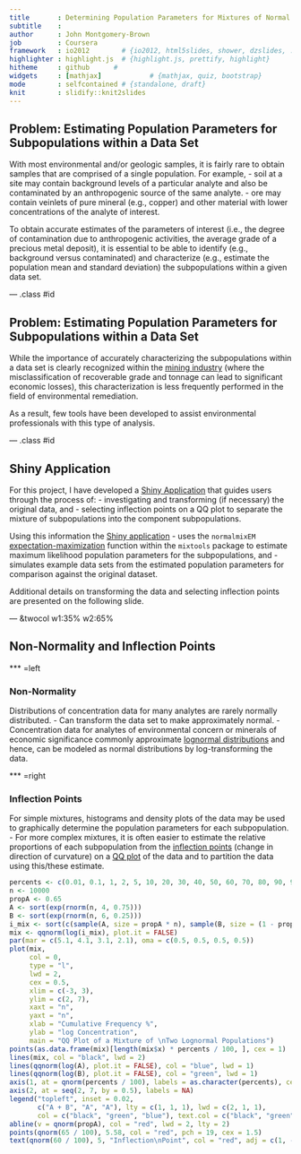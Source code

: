 ```yaml
---
title       : Determining Population Parameters for Mixtures of Normal Distributions
subtitle    : 
author      : John Montgomery-Brown
job         : Coursera
framework   : io2012        # {io2012, html5slides, shower, dzslides, ...}
highlighter : highlight.js  # {highlight.js, prettify, highlight}
hitheme     : github      # 
widgets     : [mathjax]            # {mathjax, quiz, bootstrap}
mode        : selfcontained # {standalone, draft}
knit        : slidify::knit2slides
---
```


## Problem: Estimating Population Parameters for Subpopulations within a Data Set

With most environmental and/or geologic samples, it is fairly rare to obtain samples that are comprised of a single population. For example, 
- soil at a site may contain background levels of a particular analyte and also be contaminated by an anthropogenic source of the same analyte.
- ore may contain veinlets of pure mineral (e.g., copper) and other material with lower concentrations of the analyte of interest.

To obtain accurate estimates of the parameters of interest (i.e., the degree of contamination due to anthropogenic activities, the average grade of a precious metal deposit), it is essential to be able to identify (e.g., background versus contaminated) and characterize (e.g., estimate the population mean and standard deviation) the subpopulations within a given data set.

--- .class #id 

## Problem: Estimating Population Parameters for Subpopulations within a Data Set

While the importance of accurately characterizing the subpopulations within a data set is clearly recognized within the [mining industry](http://books.google.com/books?id=oo7rCrFQJksC&pg=PA173&lpg=PA173&dq=mixture+normal+distributions+sinclair&source=bl&ots=-uBTeXjIR4&sig=KZxWDsCq7BJbroM5FFoVk3kHFjs&hl=en&sa=X&ei=txlxVLWnJIj9iAKjq4G4BA&ved=0CC4Q6AEwAw#v=onepage&q=mixture%20normal%20distributions%20sinclair&f=false) (where the misclassification of recoverable grade and tonnage can lead to significant economic losses), this characterization is less frequently performed in the field of environmental remediation. 

As a result, few tools have been developed to assist environmental professionals with this type of analysis. 

--- .class #id 

## Shiny Application

For this project, I have developed a [Shiny Application](https://jmbekd.shinyapps.io/Developing_Data_Projects/) that guides users through the process of:
- investigating and transforming (if necessary) the original data, and 
- selecting inflection points on a QQ plot to separate the mixture of subpopulations into the component subpopulations.

Using this information the [Shiny application](https://jmbekd.shinyapps.io/Developing_Data_Projects/) 
- uses the `normalmixEM` [expectation-maximization](http://en.wikipedia.org/wiki/Expectation%E2%80%93maximization_algorithm) function within the `mixtools` package to estimate maximum likelihood population parameters for the subpopulations, and 
- simulates example data sets from the estimated population parameters for comparison against the original dataset. 

Additional details on transforming the data and selecting inflection points are presented on the following slide.

--- &twocol w1:35% w2:65%

## Non-Normality and Inflection Points 

*** =left 

### Non-Normality

Distributions of concentration data for many analytes are rarely normally distributed.
- Can transform the data set to make approximately normal.
- Concentration data for analytes of environmental concern or minerals of economic significance commonly approximate [lognormal distributions](http://en.wikipedia.org/wiki/Log-normal_distribution) and hence, can be modeled as normal distributions by log-transforming the data.

*** =right 

### Inflection Points

For simple mixtures, histograms and density plots of the data may be used to graphically determine the population parameters for each subpopulation. 
- For more complex mixtures, it is often easier to estimate the relative proportions of each subpopulation from the [inflection points](http://en.wikipedia.org/wiki/Inflection_point) (change in direction of curvature) on a [QQ plot](http://en.wikipedia.org/wiki/Q%E2%80%93Q_plot) of the data and to partition the data using this/these estimate.

```r
percents <- c(0.01, 0.1, 1, 2, 5, 10, 20, 30, 40, 50, 60, 70, 80, 90, 95, 98, 99, 99.9, 99.99)
n <- 10000
propA <- 0.65
A <- sort(exp(rnorm(n, 4, 0.75)))
B <- sort(exp(rnorm(n, 6, 0.25)))
i_mix <- sort(c(sample(A, size = propA * n), sample(B, size = (1 - propA) * n)))
mix <- qqnorm(log(i_mix), plot.it = FALSE)
par(mar = c(5.1, 4.1, 3.1, 2.1), oma = c(0.5, 0.5, 0.5, 0.5))
plot(mix, 
     col = 0, 
     type = "l",
     lwd = 2,
     cex = 0.5, 
     xlim = c(-3, 3), 
     ylim = c(2, 7), 
     xaxt = "n",
     yaxt = "n",
     xlab = "Cumulative Frequency %", 
     ylab = "log Concentration",
     main = "QQ Plot of a Mixture of \nTwo Lognormal Populations")
points(as.data.frame(mix)[length(mix$x) * percents / 100, ], cex = 1)
lines(mix, col = "black", lwd = 2)
lines(qqnorm(log(A), plot.it = FALSE), col = "blue", lwd = 1)
lines(qqnorm(log(B), plot.it = FALSE), col = "green", lwd = 1)
axis(1, at = qnorm(percents / 100), labels = as.character(percents), cex.axis = 0.6)
axis(2, at = seq(2, 7, by = 0.5), labels = NA)
legend("topleft", inset = 0.02, 
       c("A + B", "A", "A"), lty = c(1, 1, 1), lwd = c(2, 1, 1), 
       col = c("black", "green", "blue"), text.col = c("black", "green", "blue"), bty = "n", cex = 0.8)
abline(v = qnorm(propA), col = "red", lwd = 2, lty = 2)
points(qnorm(65 / 100), 5.58, col = "red", pch = 19, cex = 1.5)
text(qnorm(60 / 100), 5, "Inflection\nPoint", col = "red", adj = c(1, -0.70), cex = 0.8)
```



